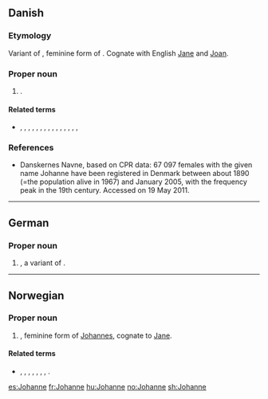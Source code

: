 ==Danish==

===Etymology===
Variant of {{m|da|Johanna}}, feminine form of {{m|da|Johannes}}. Cognate with English [[Jane]] and [[Joan]].

===Proper noun===
{{head|da|proper noun}}

# {{given name|female|lang=da}}.

====Related terms====
* {{l|da|Hanna}}, {{l|da|Hanne}}, {{l|da|Hansine}}, {{l|da|Jane}}, {{l|da|Janne}}, {{l|da|Janni}}, {{l|da|Jannie}}, {{l|da|Jeanett}}, {{l|da|Jeanette}}, {{l|da|Jeannette}}, {{l|da|Jenny}}, {{l|da|Jensine}}, {{l|da|Joan}}, {{l|da|Johanna}}, {{l|da|Jonna}}, {{l|da|Sine}}

===References===
* [http://www.danskernesnavne.navneforskning.ku.dk/ ] Danskernes Navne, based on CPR data: 67 097 females with the given name Johanne have been registered in Denmark between about 1890 (=the population alive in 1967) and January 2005, with the frequency peak in the 19th century. Accessed on 19 May 2011.

----

==German==

===Proper noun===
{{head|de|proper noun}}

# {{given name|female|lang=de}}, a variant of {{m|de|Johanna}}.

----

==Norwegian==

===Proper noun===
{{head|no|proper noun}}

# {{given name|female|lang=no}}, feminine form of [[Johannes]], cognate to [[Jane]].

====Related terms====
* {{l|no|Hanna}}, {{l|no|Hanne}}, {{l|no|Jane}}, {{l|no|Janne}}, {{l|no|Jannike}}, {{l|no|Jeanette}}, {{l|no|Jenny}}, {{l|no|Johanna}}.

[[es:Johanne]]
[[fr:Johanne]]
[[hu:Johanne]]
[[no:Johanne]]
[[sh:Johanne]]